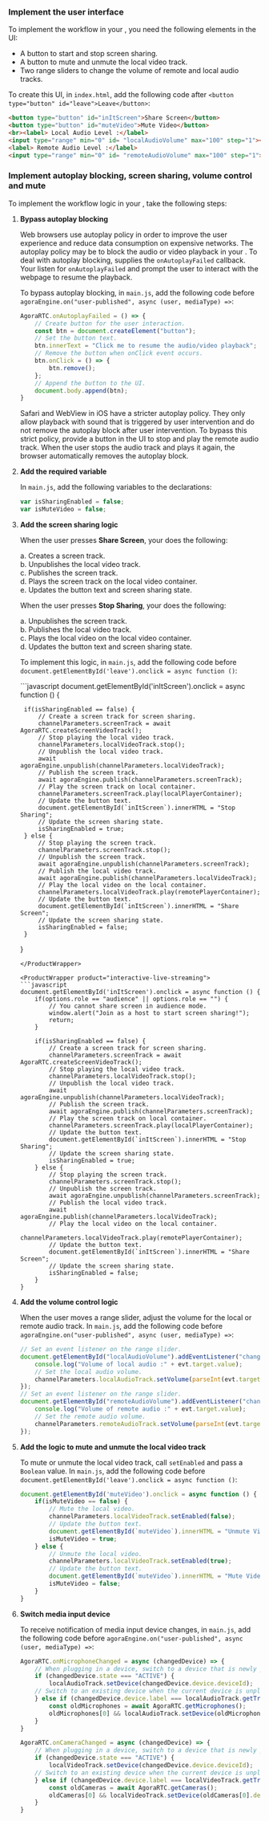 <PlatformWrapper platform="web">

### Implement the user interface

To implement the <Vpd k="NAME"/> workflow in your <Vpl k="CLIENT" />, you need the following elements in the UI:
 
* A button to start and stop screen sharing.
* A button to mute and unmute the local video track.
* Two range sliders to change the volume of remote and local audio tracks.

To create this UI, in `index.html`, add the following code after `<button type="button" id="leave">Leave</button>`:

```html
<button type="button" id="inItScreen">Share Screen</button>
<button type="button" id="muteVideo">Mute Video</button>
<br><label> Local Audio Level :</label>
<input type="range" min="0" id= "localAudioVolume" max="100" step="1"><br>
<label> Remote Audio Level :</label>
<input type="range" min="0" id= "remoteAudioVolume" max="100" step="1">
```

### Implement autoplay blocking, screen sharing, volume control and mute

To implement the <Vpd k="NAME"/> workflow logic in your <Vpl k="CLIENT" />, take the following steps:

1. **Bypass autoplay blocking**

    Web browsers use autoplay policy in order to improve the user experience and reduce data consumption on expensive networks. The autoplay policy may be to block the audio or video playback in your <Vpl k="CLIENT" />. To deal with autoplay blocking, <Vg k="VSDK" /> supplies the `onAutoplayFailed` callback. Your <Vpl k="CLIENT" /> listen for `onAutoplayFailed` and prompt the user to interact with the webpage to resume the playback.

    To bypass autoplay blocking, in `main.js`, add the following code before `agoraEngine.on("user-published", async (user, mediaType) =>`:

    ```javascript
    AgoraRTC.onAutoplayFailed = () => {
        // Create button for the user interaction.
        const btn = document.createElement("button");
        // Set the button text.
        btn.innerText = "Click me to resume the audio/video playback";
        // Remove the button when onClick event occurs.
        btn.onClick = () => {
            btn.remove();
        };
        // Append the button to the UI.
        document.body.append(btn);
    }
    ```

    Safari and WebView in iOS  have a stricter autoplay policy. They only allow playback with sound that is triggered by user intervention and do not remove the autoplay block after user intervention. To bypass this strict policy, provide a button in the UI to stop and play the remote audio track. When the user stops the audio track and plays it again, the browser automatically removes the autoplay block.

1. **Add the required variable**

    In `main.js`, add the following variables to the declarations:

    ```javascript
    var isSharingEnabled = false;
    var isMuteVideo = false;
    ```

1. **Add the screen sharing logic**

    When the user presses **Share Screen**, your <Vpl k="CLIENT" /> does the following:

    a. Creates a screen track.  
    b. Unpublishes the local video track.  
    c. Publishes the screen track.  
    d. Plays the screen track on the local video container.  
    e. Updates the button text and screen sharing state.  

    When the user presses **Stop Sharing**, your <Vpl k="CLIENT" /> does the following:

    a. Unpublishes the screen track.  
    b. Publishes the local video track.  
    c. Plays the local video on the local video container.  
    d. Updates the button text and screen sharing state.

    To implement this logic, in `main.js`, add the following code before `document.getElementById('leave').onclick = async function ()`:

    <ProductWrapper notAllowed="interactive-live-streaming">
    ```javascript
    document.getElementById('inItScreen').onclick = async function () {

        if(isSharingEnabled == false) {
            // Create a screen track for screen sharing.
            channelParameters.screenTrack = await AgoraRTC.createScreenVideoTrack();
            // Stop playing the local video track.
            channelParameters.localVideoTrack.stop();
            // Unpublish the local video track.
            await agoraEngine.unpublish(channelParameters.localVideoTrack);
            // Publish the screen track.
            await agoraEngine.publish(channelParameters.screenTrack);
            // Play the screen track on local container.
            channelParameters.screenTrack.play(localPlayerContainer);
            // Update the button text.
            document.getElementById(`inItScreen`).innerHTML = "Stop Sharing";
            // Update the screen sharing state.
            isSharingEnabled = true;
        } else {
            // Stop playing the screen track.
            channelParameters.screenTrack.stop();
            // Unpublish the screen track.
            await agoraEngine.unpublish(channelParameters.screenTrack);
            // Publish the local video track.
            await agoraEngine.publish(channelParameters.localVideoTrack);
            // Play the local video on the local container.
            channelParameters.localVideoTrack.play(remotePlayerContainer);
            // Update the button text.
            document.getElementById(`inItScreen`).innerHTML = "Share Screen";
            // Update the screen sharing state.
            isSharingEnabled = false;
        }
    }
    ```
    </ProductWrapper>

    <ProductWrapper product="interactive-live-streaming">
    ```javascript
    document.getElementById('inItScreen').onclick = async function () {
        if(options.role == "audience" || options.role == "") {
            // You cannot share screen in audience mode.
            window.alert("Join as a host to start screen sharing!");
            return;
        }

        if(isSharingEnabled == false) {
            // Create a screen track for screen sharing.
            channelParameters.screenTrack = await AgoraRTC.createScreenVideoTrack();
            // Stop playing the local video track.
            channelParameters.localVideoTrack.stop();
            // Unpublish the local video track.
            await agoraEngine.unpublish(channelParameters.localVideoTrack);
            // Publish the screen track.
            await agoraEngine.publish(channelParameters.screenTrack);
            // Play the screen track on local container.
            channelParameters.screenTrack.play(localPlayerContainer);
            // Update the button text.
            document.getElementById(`inItScreen`).innerHTML = "Stop Sharing";
            // Update the screen sharing state.
            isSharingEnabled = true;
        } else {
            // Stop playing the screen track.
            channelParameters.screenTrack.stop();
            // Unpublish the screen track.
            await agoraEngine.unpublish(channelParameters.screenTrack);
            // Publish the local video track.
            await agoraEngine.publish(channelParameters.localVideoTrack);
            // Play the local video on the local container.
            channelParameters.localVideoTrack.play(remotePlayerContainer);
            // Update the button text.
            document.getElementById(`inItScreen`).innerHTML = "Share Screen";
            // Update the screen sharing state.
            isSharingEnabled = false;
        }
    }
    ```
    </ProductWrapper>

1. **Add the volume control logic**

    When the user moves a range slider, adjust the volume for the local or remote audio track. In `main.js`, add the following code before `agoraEngine.on("user-published", async (user, mediaType) =>`:

    ```javascript
    // Set an event listener on the range slider.
    document.getElementById("localAudioVolume").addEventListener("change", function(evt) {
        console.log("Volume of local audio :" + evt.target.value);
        // Set the local audio volume.
        channelParameters.localAudioTrack.setVolume(parseInt(evt.target.value));
    });
    // Set an event listener on the range slider.
    document.getElementById("remoteAudioVolume").addEventListener("change", function(evt) {
        console.log("Volume of remote audio :" + evt.target.value);
        // Set the remote audio volume.
        channelParameters.remoteAudioTrack.setVolume(parseInt(evt.target.value));
    });
    ```

1. **Add the logic to mute and unmute the local video track**

    To mute or unmute the local video track, call `setEnabled` and pass a `Boolean` value. In `main.js`, add the following code before `document.getElementById('leave').onclick = async function ()`:

    ```javascript
    document.getElementById('muteVideo').onclick = async function () {
        if(isMuteVideo == false) {
            // Mute the local video.
            channelParameters.localVideoTrack.setEnabled(false);
            // Update the button text.
            document.getElementById(`muteVideo`).innerHTML = "Unmute Video";
            isMuteVideo = true;
        } else {
            // Unmute the local video.
            channelParameters.localVideoTrack.setEnabled(true);
            // Update the button text.
            document.getElementById(`muteVideo`).innerHTML = "Mute Video";
            isMuteVideo = false;
        }
    }
    ```

1. **Switch media input device**

    To receive notification of media input device changes, in `main.js`, add the following code before `agoraEngine.on("user-published", async (user, mediaType) =>`:

    ```javascript
    AgoraRTC.onMicrophoneChanged = async (changedDevice) => {
        // When plugging in a device, switch to a device that is newly plugged in.
        if (changedDevice.state === "ACTIVE") {
            localAudioTrack.setDevice(changedDevice.device.deviceId);
        // Switch to an existing device when the current device is unplugged.
        } else if (changedDevice.device.label === localAudioTrack.getTrackLabel()) {
            const oldMicrophones = await AgoraRTC.getMicrophones();
            oldMicrophones[0] && localAudioTrack.setDevice(oldMicrophones[0].deviceId);
        }
    }

    AgoraRTC.onCameraChanged = async (changedDevice) => {
        // When plugging in a device, switch to a device that is newly plugged in.
        if (changedDevice.state === "ACTIVE") {
            localVideoTrack.setDevice(changedDevice.device.deviceId);
        // Switch to an existing device when the current device is unplugged.
        } else if (changedDevice.device.label === localVideoTrack.getTrackLabel()) {
            const oldCameras = await AgoraRTC.getCameras();
            oldCameras[0] && localVideoTrack.setDevice(oldCameras[0].deviceId);
        }
    }
    ```

</PlatformWrapper>
